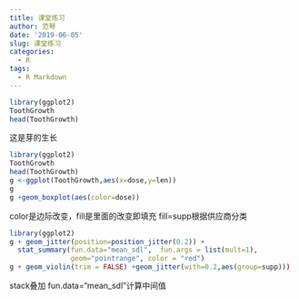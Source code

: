 ```yaml
---
title: 课堂练习
author: 范琴
date: '2019-06-05'
slug: 课堂练习
categories:
  - R
tags:
  - R Markdown
---
```

```r
library(ggplot2)
ToothGrowth
head(ToothGrowth)
```
这是芽的生长
```r
library(ggplot2)
ToothGrowth
head(ToothGrowth)
g <-ggplot(ToothGrowth,aes(x=dose,y=len))
g
g +geom_boxplot(aes(color=dose))

```
color是边际改变，fill是里面的改变即填充
fill=supp根据供应商分类
```r
library(ggplot2)
g + geom_jitter(position=position_jitter(0.2)) + 
  stat_summary(fun.data="mean_sdl",  fun.args = list(mult=1), 
               geom="pointrange", color = "red")
g + geom_violin(trim = FALSE) +geom_jitter(with=0.2,aes(group=supp)))
```
stack叠加
fun.data="mean_sdl"计算中间值
